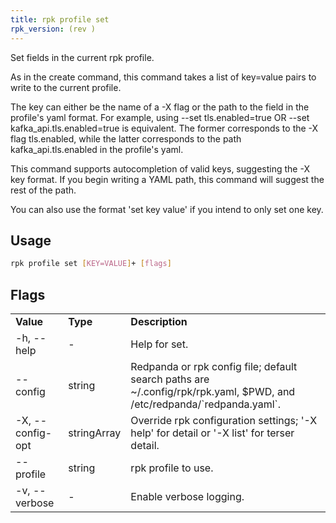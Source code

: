 ```yaml
---
title: rpk profile set
rpk_version: (rev )
---
```


Set fields in the current rpk profile.

As in the create command, this command takes a list of key=value pairs to write
to the current profile.

The key can either be the name of a -X flag or the path to the field in the
profile's yaml format. For example, using --set tls.enabled=true OR --set
kafka_api.tls.enabled=true is equivalent. The former corresponds to the -X flag
tls.enabled, while the latter corresponds to the path kafka_api.tls.enabled in
the profile's yaml.

This command supports autocompletion of valid keys, suggesting the -X key
format. If you begin writing a YAML path, this command will suggest the rest of
the path.

You can also use the format 'set key value' if you intend to only set one key.

## Usage

```bash
rpk profile set [KEY=VALUE]+ [flags]
```

## Flags

<table>
  <tbody>
    <tr>
      <td>
        <strong>Value</strong>
      </td>
      <td>
        <strong>Type</strong>
      </td>
      <td>
        <strong>Description</strong>
      </td>
    </tr>
    <tr>
      <td>-h, --help</td>
      <td>-</td>
      <td>Help for set.</td>
    </tr>
    <tr>
      <td>--config</td>
      <td>string</td>
      <td>
        Redpanda or rpk config file; default search paths are
        ~/.config/rpk/rpk.yaml, $PWD, and /etc/redpanda/`redpanda.yaml`.
      </td>
    </tr>
    <tr>
      <td>-X, --config-opt</td>
      <td>stringArray</td>
      <td>
        Override rpk configuration settings; '-X help' for detail or '-X list'
        for terser detail.
      </td>
    </tr>
    <tr>
      <td>--profile</td>
      <td>string</td>
      <td>rpk profile to use.</td>
    </tr>
    <tr>
      <td>-v, --verbose</td>
      <td>-</td>
      <td>Enable verbose logging.</td>
    </tr>
  </tbody>
</table>
